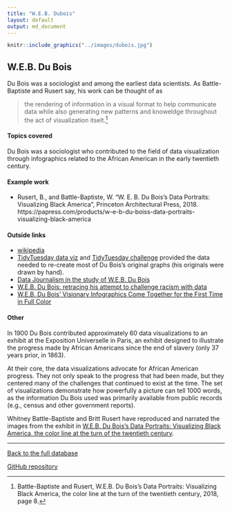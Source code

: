 ```yaml
---
title: "W.E.B. Dubois"
layout: default
output: md_document
---
```


::: {.grid}

::: {.g-col-4}
```r
knitr::include_graphics("../images/dubois.jpg")
```
:::

:::{.g-col-8}

# W.E.B. Du Bois

Du Bois was a sociologist and among the earliest data scientists.  As Battle-Baptiste and Rusert say, his work can be thought of as 

> the rendering of information in a visual format to help communicate data while also generating new patterns and knoweldge throughout the act of visualization itselt.^[Battle-Baptiste and Rusert, W.E.B. Du Bois's Data Portraits: Visualizing Black America, the color line at the turn of the twentieth century, 2018, page 8.]
:::

:::

#### Topics covered

Du Bois was a sociologist who contributed to the field of data visualization through infographics related to the African American in the early twentieth century.

#### Example work

* Rusert, B., and Battle-Baptiste, W. "W. E. B. Du Bois's Data Portraits: Visualizing Black America", Princeton Architectural Press, 2018. https://papress.com/products/w-e-b-du-boiss-data-portraits-visualizing-black-america

#### Outside links

* [wikipedia](https://en.wikipedia.org/wiki/W._E._B._Du_Bois)
* [TidyTuesday data viz](https://github.com/rfordatascience/tidytuesday/tree/master/data/2021/2021-02-16) and [TidyTuesday challenge](https://github.com/rfordatascience/tidytuesday/tree/master/data/2021/2021-06-15) provided the data needed to re-create most of Du Bois's original graphs (his originals were drawn by hand).
* [Data Journalism in the study of W.E.B. Du Bois](https://medium.com/nightingale/data-journalism-in-the-study-of-w-e-b-du-bois-the-negro-problem-part-2-of-4-e5ea9b976adc)
* [W.E.B. Du Bois: retracing his attempt to challenge racism with data](https://www.theguardian.com/world/2017/feb/14/web-du-bois-racism-data-paris-african-americans-jobs)
* [W.E.B. Du Bois’ Visionary Infographics Come Together for the First Time in Full Color](https://www.smithsonianmag.com/history/first-time-together-and-color-book-displays-web-du-bois-visionary-infographics-180970826/)


####  Other

In 1900 Du Bois contributed approximately 60 data visualizations to an exhibit at the Exposition Universelle in Paris, an exhibit designed to illustrate the progress made by African Americans since the end of slavery (only 37 years prior, in 1863).

At their core, the data visualizations advocate for African American progress.
They not only speak to the progress that had been made, but they centered many of the challenges that continued to exist at the time.
The set of visualizations demonstrate how powerfully a picture can tell 1000 words, as the information Du Bois used was primarily available from public records (e.g., census and other government reports).

Whitney Battle-Baptiste and Britt Rusert have reproduced and narrated the images from the exhibit in [W.E.B. Du Bois's Data Portraits: Visualizing Black America, the color line at the turn of the twentieth century](https://papress.com/products/w-e-b-du-boiss-data-portraits-visualizing-black-america).


----------------------

[Back to the full database](https://hardin47.github.io/CURV/)

[GitHub repository](https://github.com/hardin47/CURV/)
